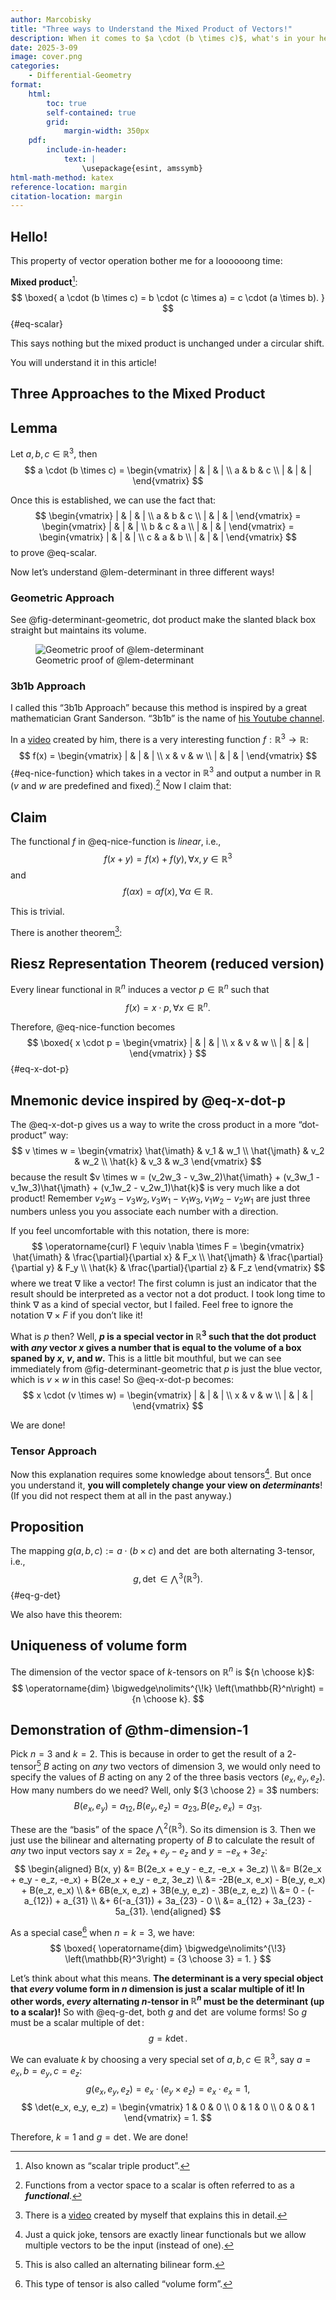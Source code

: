 ```yaml
---
author: Marcobisky
title: "Three ways to Understand the Mixed Product of Vectors!"
description: When it comes to $a \cdot (b \times c)$, what's in your head?
date: 2025-3-09
image: cover.png
categories:
    - Differential-Geometry
format: 
    html:
        toc: true
        self-contained: true
        grid: 
            margin-width: 350px
    pdf:
        include-in-header:
            text: |
                \usepackage{esint, amssymb}
html-math-method: katex
reference-location: margin
citation-location: margin
---
```


## Hello!

This property of vector operation bother me for a loooooong time:

**Mixed product**[^scalar-triple-product]:
$$
\boxed{
a \cdot (b \times c) = b \cdot (c \times a) = c \cdot (a \times b).
}
$${#eq-scalar}

This says nothing but the mixed product is unchanged under a circular shift.

[^scalar-triple-product]: Also known as "scalar triple product".

You will understand it in this article!

## Three Approaches to the Mixed Product

<!-- ----------------------------------------- -->
::: {.callout-tip icon=false}
## Lemma
::: {#lem-determinant .callout-lem}
Let $a, b, c \in \mathbb{R}^3$, then
$$
a \cdot (b \times c) = 
\begin{vmatrix}
| & | & | \\
a & b & c \\
| & | & | 
\end{vmatrix}
$$
:::
:::
<!-- ----------------------------------------- -->

Once this is established, we can use the fact that:
$$
\begin{vmatrix}
| & | & | \\
a & b & c \\
| & | & | 
\end{vmatrix} = 
\begin{vmatrix}
| & | & | \\
b & c & a \\
| & | & | 
\end{vmatrix} = 
\begin{vmatrix}
| & | & | \\
c & a & b \\
| & | & | 
\end{vmatrix}
$$
to prove @eq-scalar. 

Now let's understand @lem-determinant in three different ways!

### Geometric Approach

See @fig-determinant-geometric, dot product make the slanted black box straight but maintains its volume.

![Geometric proof of @lem-determinant](determinant-geometric.png){#fig-determinant-geometric}

### 3b1b Approach

I called this "3b1b Approach" because this method is inspired by a great mathematician Grant Sanderson. "3b1b" is the name of [his Youtube channel](https://www.youtube.com/@3blue1brown).

In a [video](https://www.youtube.com/watch?v=BaM7OCEm3G0) created by him, there is a very interesting function $f: \mathbb{R}^3 \to \mathbb{R}$:
$$
f(x) = 
\begin{vmatrix}
| & | & | \\
x & v & w \\
| & | & | 
\end{vmatrix}
$${#eq-nice-function}
which takes in a vector in $\mathbb{R}^3$ and output a number in $\mathbb{R}$ ($v$ and $w$ are predefined and fixed).[^functional] Now I claim that:

[^functional]: Functions from a vector space to a scalar is often referred to as a ***functional***.

<!-- ----------------------------------------- -->
::: {.callout-tip icon=false}
## Claim
::: {#thm-claim .callout-thm}
The functional $f$ in @eq-nice-function is *linear*, i.e., 
$$
f(x + y) = f(x) + f(y), \forall x, y \in \mathbb{R}^3
$$
and
$$
f(\alpha x) = \alpha f(x), \forall \alpha \in \mathbb{R}.
$$
:::
:::
<!-- ----------------------------------------- -->

This is trivial.

There is another theorem[^bilibili]:

[^bilibili]: There is a [video](https://www.bilibili.com/video/BV1AterevErt/?spm_id_from=333.1387.list.card_archive.click&vd_source=42579e22289b6144ba0b2bdcf99834e3) created by myself that explains this in detail.

<!-- ----------------------------------------- -->
::: {.callout-tip icon=false}
## Riesz Representation Theorem (reduced version)
::: {#thm-riesz .callout-thm}
Every linear functional in $\mathbb{R}^n$ induces a vector $p \in \mathbb{R}^n$ such that
$$
f(x) = x \cdot p, \forall x \in \mathbb{R}^n.
$$
:::
:::
<!-- ----------------------------------------- -->


Therefore, @eq-nice-function becomes
$$
\boxed{
x \cdot p = 
\begin{vmatrix}
| & | & | \\
x & v & w \\
| & | & | 
\end{vmatrix}
}
$${#eq-x-dot-p}

<!-- ----------------------------------------- -->
::: {.callout-note icon=true collapse=true}
## Mnemonic device inspired by @eq-x-dot-p
The @eq-x-dot-p gives us a way to write the cross product in a more "dot-product" way:
$$
v \times w =
\begin{vmatrix}
\hat{\imath} & v_1 & w_1 \\
\hat{\jmath} & v_2 & w_2 \\
\hat{k} & v_3 & w_3
\end{vmatrix}
$$
because the result $v \times w = (v_2w_3 - v_3w_2)\hat{\imath} + (v_3w_1 - v_1w_3)\hat{\jmath} + (v_1w_2 - v_2w_1)\hat{k}$ is very much like a dot product! Remember $v_2w_3 - v_3w_2, v_3w_1 - v_1w_3, v_1w_2 - v_2w_1$ are just three numbers unless you you associate each number with a direction.


If you feel uncomfortable with this notation, there is more:
$$
\operatorname{curl} F 
\equiv \nabla \times F =
\begin{vmatrix}
\hat{\imath} & \frac{\partial}{\partial x} & F_x \\
\hat{\jmath} & \frac{\partial}{\partial y} & F_y \\
\hat{k} & \frac{\partial}{\partial z} & F_z
\end{vmatrix}
$$
where we treat $\nabla$ like a vector! The first column is just an indicator that the result should be interpreted as a vector not a dot product. I took long time to think $\nabla$ as a kind of special vector, but I failed. Feel free to ignore the notation $\nabla \times F$ if you don't like it!
:::
<!-- ----------------------------------------- -->


What is $p$ then? Well, **$p$ is a special vector in $\mathbb{R}^3$ such that the dot product with *any* vector $x$ gives a number that is equal to the volume of a box spaned by $x$, $v$, and $w$.** This is a little bit mouthful, but we can see immediately from @fig-determinant-geometric that $p$ is just the blue vector, which is $v \times w$ in this case! So @eq-x-dot-p becomes:
$$
x \cdot (v \times w) = \begin{vmatrix}
| & | & | \\
x & v & w \\
| & | & | 
\end{vmatrix}
$$

We are done!


### Tensor Approach

Now this explanation requires some knowledge about tensors[^tensors]. But once you understand it, **you will completely change your view on *determinants***! (If you did not respect them at all in the past anyway.)

[^tensors]: Just a quick joke, tensors are exactly linear functionals but we allow multiple vectors to be the input (instead of one).

<!-- ----------------------------------------- -->
::: {.callout-tip icon=false}
## Proposition
::: {#prp-alternating .callout-prp}
The mapping $g(a, b, c) := a \cdot (b \times c)$ and $\det$ are both alternating 3-tensor, i.e.,
$$
g, \det \in \bigwedge\nolimits^{\!3} \left(\mathbb{R}^3\right).
$${#eq-g-det}
:::
:::
<!-- ----------------------------------------- -->



We also have this theorem:

<!-- ----------------------------------------- -->
::: {.callout-tip icon=false}
## Uniqueness of volume form
::: {#thm-dimension-1 .callout-thm}
The dimension of the vector space of $k$-tensors on $\mathbb{R}^n$ is ${n \choose k}$:
$$
\operatorname{dim} \bigwedge\nolimits^{\!k} \left(\mathbb{R}^n\right) = {n \choose k}.
$$
:::
:::
<!-- ----------------------------------------- -->

<!-- ----------------------------------------- -->
::: {.callout-note icon=true collapse=true}
## Demonstration of @thm-dimension-1

Pick $n = 3$ and $k = 2$. This is because in order to get the result of a $2$-tensor[^bilinear-form] $B$ acting on *any* two vectors of dimension $3$, we would only need to specify the values of $B$ acting on any $2$ of the three basis vectors ($e_x, e_y, e_z$). How many numbers do we need? Well, only ${3 \choose 2} = 3$ numbers:
$$
B(e_x, e_y) = a_{12}, B(e_y, e_z) = a_{23}, B(e_z, e_x) = a_{31}.
$$

[^bilinear-form]: This is also called an alternating bilinear form.

These are the "basis" of the space $\bigwedge\nolimits^{\!2} \left(\mathbb{R}^3\right)$. So its dimension is $3$. Then we just use the bilinear and alternating property of $B$ to calculate the result of *any* two input vectors say $x = 2e_x + e_y - e_z$ and $y = -e_x + 3e_z$:
$$
\begin{aligned}
B(x, y) 
&= B(2e_x + e_y - e_z, -e_x + 3e_z) \\
&= B(2e_x + e_y - e_z, -e_x) + B(2e_x + e_y - e_z, 3e_z) \\
&= -2B(e_x, e_x) - B(e_y, e_x) + B(e_z, e_x) \\
&+ 6B(e_x, e_z) + 3B(e_y, e_z) - 3B(e_z, e_z) \\
&= 0 - (-a_{12}) + a_{31} \\
&+ 6(-a_{31}) + 3a_{23} - 0 \\
&= a_{12} + 3a_{23} - 5a_{31}.
\end{aligned}
$$
:::
<!-- ----------------------------------------- -->


As a special case[^volume] when $n = k = 3$, we have:
$$
\boxed{
\operatorname{dim} \bigwedge\nolimits^{\!3} \left(\mathbb{R}^3\right) = {3 \choose 3} = 1.
}
$$

[^volume]: This type of tensor is also called "volume form".

Let's think about what this means. **The determinant is a very special object that *every* volume form in $n$ dimension is just a scalar multiple of it! In other words, *every* alternating $n$-tensor in $\mathbb{R}^n$ must be the determinant (up to a scalar)!** So with @eq-g-det, both $g$ and $\det$ are volume forms! So $g$ must be a scalar multiple of $\det$:
$$
g = k \det.
$$

We can evaluate $k$ by choosing a very special set of $a, b, c \in \mathbb{R}^3$, say $a = e_x, b = e_y, c = e_z$:
$$
g(e_x, e_y, e_z) = e_x \cdot (e_y \times e_z) = e_x \cdot e_x = 1,
$$
$$
\det(e_x, e_y, e_z) =
\begin{vmatrix}
1 & 0 & 0 \\
0 & 1 & 0 \\
0 & 0 & 1
\end{vmatrix} = 1.
$$

Therefore, $k = 1$ and $g = \det$. We are done!